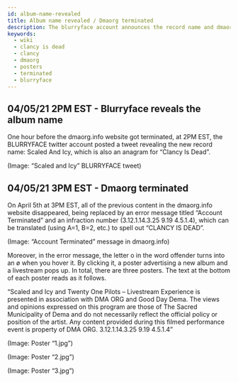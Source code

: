 ```yaml
---
id: album-name-revealed
title: Album name revealed / Dmaorg terminated
description: The blurryface account announces the record name and dmaorg disappears, revealing the new era posters.
keywords:
  - wiki
  - clancy is dead
  - clancy
  - dmaorg
  - posters
  - terminated
  - blurryface
---
```


## 04/05/21 2PM EST - Blurryface reveals the album name

One hour before the dmaorg.info website got terminated, at 2PM EST, the BLURRYFACE twitter account posted a tweet revealing the new record name: Scaled And Icy, which is also an anagram for “Clancy Is Dead”.

(Image: “Scaled and Icy” BLURRYFACE tweet)

## 04/05/21 3PM EST - Dmaorg terminated

On April 5th at 3PM EST, all of the previous content in the dmaorg.info website disappeared, being replaced by an error message titled “Account Terminated” and an infraction number (3.12.1.14.3.25 9.19 4.5.1.4), which can be translated (using A=1, B=2, etc.) to spell out “CLANCY IS DEAD”.

(Image: “Account Terminated” message in dmaorg.info)

Moreover, in the error message, the letter o in the word offender turns into an ø when you hover it. By clicking it, a poster advertising a new album and a livestream pops up. In total, there are three posters. The text at the bottom of each poster reads as it follows.

“Scaled and Icy and Twenty One Pilots – Livestream Experience is presented in association with DMA ORG and Good Day Dema. The views and opinions expressed on this program are those of The Sacred Municipality of Dema and do not necessarily reflect the official policy or position of the artist. Any content provided during this filmed performance event is property of DMA ORG. 3.12.1.14.3.25 9.19 4.5.1.4”

(Image: Poster “1.jpg”)

(Image: Poster “2.jpg”)

(Image: Poster “3.jpg”)

